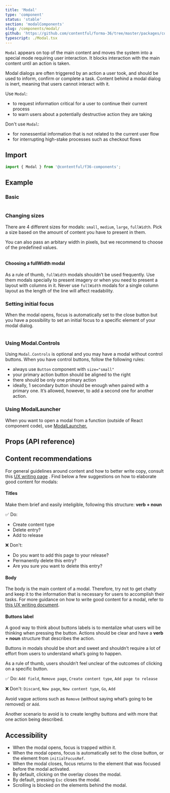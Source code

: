 ```yaml
---
title: 'Modal'
type: 'component'
status: 'stable'
section: 'modalComponents'
slug: /components/modal/
github: 'https://github.com/contentful/forma-36/tree/master/packages/components/modal/src'
typescript: ./Modal.tsx
---
```


`Modal` appears on top of the main content and moves the system into a special mode requiring user interaction. It blocks interaction with the main content until an action is taken.

Modal dialogs are often triggered by an action a user took, and should be used to inform, confirm or complete a task. Content behind a modal dialog is inert, meaning that users cannot interact with it.

Use `Modal`:

- to request information critical for a user to continue their current process
- to warn users about a potentially destructive action they are taking

Don't use `Modal`:

- for nonessential information that is not related to the current user flow
- for interrupting high-stake processes such as checkout flows

## Import

```js static=true
import { Modal } from '@contentful/f36-components';
```

## Example

### Basic

```jsx file=../examples/ModalBasicExample.tsx

```

### Changing sizes

There are 4 different sizes for modals: `small`, `medium`, `large`, `fullWidth`. Pick a size based on the amount of content you have to present in them.

You can also pass an arbitary width in pixels, but we recommend to choose of the predefined values.

```jsx file=../examples/ModalSizesExample.tsx

```

#### Choosing a fullWidth modal

As a rule of thumb, `fullWidth` modals shouldn’t be used frequently. Use them modals specially to present imagery or when you need to present a layout with columns in it. Never use `fullWidth` modals for a single column layout as the length of the line will affect readability.

### Setting initial focus

When the modal opens, focus is automatically set to the close button but you have a possibility to set an initial focus to a specific element of your modal dialog.

```jsx file=../examples/ModalInitialFocusExample.tsx

```

### Using Modal.Controls

Using `Modal.Controls` is optional and you may have a modal without control buttons. When you have control buttons, follow the following rules:

- always use `Button` component with `size="small"`
- your primary action button should be aligned to the right
- there should be only one primary action
- ideally, 1 secondary button should be enough when paired with a primary one. It’s allowed, however, to add a second one for another action.

### Using ModalLauncher

When you want to open a modal from a function (outside of React component code), use [ModalLauncher.](../components/modal-launcher)

## Props (API reference)

<Props of="Modal" storybookPath="/story/components-modal--basic" />

## Content recommendations

For general guidelines around content and how to better write copy, consult this [UX writing page](/guidelines/copy/ux-writing-principles) . Find below a few suggestions on how to elaborate good content for modals:

#### Titles

Make them brief and easily inteligible, following this structure: **verb + noun**

✅ Do:

- Create content type
- Delete entry?
- Add to release

❌ Don't:

- Do you want to add this page to your release?
- Permanently delete this entry?
- Are you sure you want to delete this entry?

#### Body

The body is the main content of a modal. Therefore, try not to get chatty and keep it to the information that is necessary for users to accomplish their tasks. For more guidance on how to write good content for a modal, refer to [this UX writing document](/guidelines/copy/ux-writing-principles).

#### Buttons label

A good way to think about buttons labels is to mentalize what users will be thinking when pressing the button. Actions should be clear and have a **verb + noun** structure that describes the action.

Buttons in modals should be short and sweet and shouldn’t require a lot of effort from users to understand what’s going to happen.

As a rule of thumb, users shouldn’t feel unclear of the outcomes of clicking on a specific button.

✅ Do: `Add field`, `Remove page`, `Create content type`, `Add page to release`

❌ Don't: `Discard`, `New page`, `New content type`, `Go`, `Add`

Avoid vague actions such as `Remove` (without saying what’s going to be removed) or `Add`.

Another scenario to avoid is to create lengthy buttons and with more that one action being described.

## Accessibility

- When the modal opens, focus is trapped within it.
- When the modal opens, focus is automatically set to the close button, or the element from `initialFocusRef`.
- When the modal closes, focus returns to the element that was focused before the modal activated.
- By default, clicking on the overlay closes the modal.
- By default, pressing `Esc` closes the modal.
- Scrolling is blocked on the elements behind the modal.
